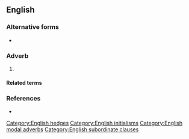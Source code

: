 {{also|afaik}}
==English==

===Alternative forms===
* {{l|en|afaik}}

===Adverb===
{{en-adv|-}}

# {{lb|en|Internet slang}} {{initialism of|en|[[as far as I know]]}}

====Related terms====
{{rel3
|en|AFAIAA
|AFAIAC
|AFAICT
|AFAIR
}}

===References===
* {{cite-book|author=Spears, Richard A.|year=2000|title=NTC's Dictionary of American Slang and Colloquial Expressions|edition=third edition|publisher=NTC|page=3|isbn=0-8442-0461-7}}

[[Category:English hedges]]
[[Category:English initialisms]]
[[Category:English modal adverbs]]
[[Category:English subordinate clauses]]